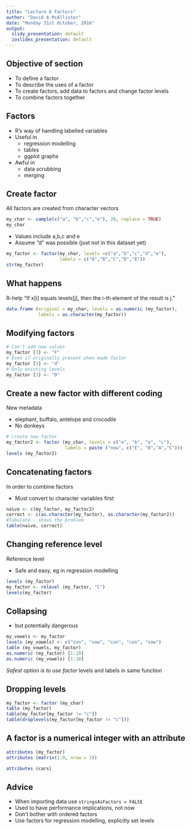 ```yaml
---
title: "Lecture 6 Factors"
author: "David A McAllister"
date: "Monday 31st October, 2016"
output:
  slidy_presentation: default
  ioslides_presentation: default
---
```


## Objective of section
* To define a factor
* To describe the uses of a factor
* To create factors, add data to factors and change factor levels
* To combine factors together

## Factors

* R's way of handling labelled variables
* Useful in
    * regression modelling
    * tables
    * ggplot graphs
* Awful in
    * data scrubbing
    * merging

## Create factor
All factors are created from character vectors
```r
my_char <- sample(c("a", "b","c","e"), 20, replace = TRUE)
my_char
```
* Values include a,b,c and e
* Assume "d" was possible (just not in this dataset yet)
```r
my_factor <- factor(my_char, levels =c("a","b","c","d","e"), 
                    labels = c("A","B","C","D","E"))
str(my_factor)
```


## What happens
R-help "If x[i] equals levels[j], then the i-th element of the result is j."

```r
data.frame (original = my_char, levels = as.numeric (my_factor), 
            labels = as.character(my_factor))
```

## Modifying factors


```r
# Can't add new values
my_factor [3] <- "F" 
# Even if originally present when made factor
my_factor [3] <- "d"
# Only existing levels
my_factor [3] <- "D"
```

## Create a new factor with different coding
New metadata

* elephant, buffalo, antelope and crocodile
* No donkeys
```r
# create new factor
my_factor2 <- factor (my_char, levels = c("e", "b", "a", "c"), 
                      labels = paste ("new", c("E", "B","A","C")))
levels (my_factor2)
```

## Concatenating factors
In order to combine factors

* Must convert to character variables first

```r
naive <- c(my_factor, my_factor2)
correct <- c(as.character(my_factor), as.character(my_factor2))
#Tabulate - shows the problem
table(naive, correct)
```

## Changing reference level
Reference level

* Safe and easy, eg in regression modelling
```r
levels (my_factor)
my_factor <- relevel (my_factor, "C")
levels(my_factor)
```

## Collapsing

* but potentially dangerous
```r
my_vowels <- my_factor
levels (my_vowels) <- c("con", "vow", "con", "con", "vow")
table (my_vowels, my_factor)
as.numeric (my_factor) [1:10]
as.numeric (my_vowels) [1:10]
```
*Safest option is to use factor* levels and labels in same function

## Dropping levels
```r
my_factor <- factor (my_char)
table (my_factor)
table(my_factor[my_factor != "c"])
table(droplevels(my_factor[my_factor != "c"]))
```

## A factor is a numerical integer with an attribute

```r
attributes (my_factor)
attributes (matrix(1:9, nrow = 3))

```

```r
attributes (cars)
```

## Advice

* When importing data use `stringsAsFactors = FALSE`
* Used to have performance implications, not now
* Don't bother with ordered factors
* Use factors for regression modelling, explicitly set levels
